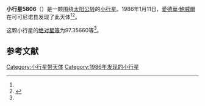 {{Infobox planet
| bgcolour = #FFFFC0
| name = 5806 Archieroy
| symbol = 
| image = 
| caption = 
| discovery = yes
| discovery_ref = 
| discoverer = [[愛德華·鮑威爾|愛德華·鮑威爾]]
| discovery_site = [[可可尼诺县|可可尼诺县]] 
| discovered = 1986年1月11日
| designations = yes
| mp_name = 
| named_after = 
| alt_names = 1986 AG1/ 1987 QQ9
| mp_category = [[主带内小行星|主带内小行星]]
| orbit_ref = <ref name="a">[http://ssd.jpl.nasa.gov/sbdb.cgi?sstr=5806 5806 Archieroy] {{Wayback|url=http://ssd.jpl.nasa.gov/sbdb.cgi?sstr=5806 |date=20210717072539 }}，小行星數據庫瀏覽器（JPL Small-Body Database Browser）－[[美国国家航空航天局|美国国家航空航天局]]喷气推进实验室</ref>
| epoch = 2456400.5 (2013年4月18日更新)
| aphelion = {{convert|2.0352704|AU|km|3|abbr=on|lk=out}}
| perihelion = {{convert|1.8911848|AU|km|3|abbr=on}}
| semimajor = {{convert|1.9632276|AU|km|3|abbr=on}}
| eccentricity = 0.0366961
| period = 1004.741683 [[日|日]]<br />2.75[[儒略年|儒略年]]
| avg_speed = 
| inclination = 20.81668
| asc_node = 300.90151
| mean_anomaly = 
| arg_peri = 97.35660
| satellites = 
| physical_characteristics = yes
| dimensions = 
| mass = 
| density = 
| surface_grav = 
| escape_velocity = 
| sidereal_day = 
| axial_tilt = 
| pole_ecliptic_lat = 
| pole_ecliptic_lon = 
| albedo = 
| temperatures= 
| temp_name1 = 
| mean_temp_1 = 
| max_temp_1 = 
| temp_name2 = 
| max_temp_2 = 
| spectral_type = 
| abs_magnitude = 97.35660
}}

'''小行星5806'''（{{lang-en|5806 Archieroy}}）是一颗围绕[[太阳|太阳]][[公转|公转]]的[[小行星|小行星]]。1986年1月11日，[[愛德華·鮑威爾|愛德華·鮑威爾]]在可可尼诺县发现了此天体<ref name="a" /><ref>{{cite news|title=小行星列表|url=http://cfa-www.harvard.edu/iau/lists/NumberedMPs.txt|accessdate=2013-07-08|newspaper=哈佛大学|archive-date=2008-05-17|archive-url=https://web.archive.org/web/20080517010638/http://cfa-www.harvard.edu/iau/lists/NumberedMPs.txt|dead-url=no}}</ref>。

这颗小行星的[[绝对星等|绝对星等]]为97.35660等<ref name="a" />。

==参考文献==
{{reflist}}
{{Minor Planet Number|[[小行星5805|小行星5805]]|[[小行星5807|小行星5807]]}}

{{小天体}}

[[Category:小行星带天体|Category:小行星带天体]]
[[Category:1986年发现的小行星|Category:1986年发现的小行星]]

{{asteroid-stub}}